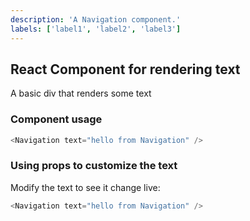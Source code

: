 ```yaml
---
description: 'A Navigation component.'
labels: ['label1', 'label2', 'label3']
---
```



## React Component for rendering text

A basic div that renders some text

### Component usage
```js
<Navigation text="hello from Navigation" />
```

### Using props to customize the text

Modify the text to see it change live:
```js live
<Navigation text="hello from Navigation" />
```
